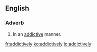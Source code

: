 ==English==

===Adverb===
{{en-adv}}
# In an [[addictive]] manner.

[[fr:addictively]]
[[ko:addictively]]
[[io:addictively]]